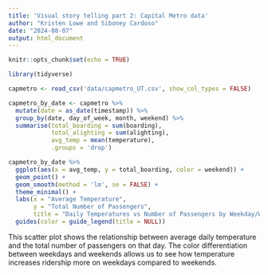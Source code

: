 ```yaml
---
title: 'Visual story telling part 2: Capital Metro data'
author: "Kristen Lowe and Siboney Cardoso"
date: "2024-08-07"
output: html_document
---
```


```r
knitr::opts_chunk$set(echo = TRUE)
```

```r
library(tidyverse)
```

```r
capmetro <- read_csv('data/capmetro_UT.csv', show_col_types = FALSE)

capmetro_by_date <- capmetro %>%
  mutate(date = as_date(timestamp)) %>% 
  group_by(date, day_of_week, month, weekend) %>%
  summarise(total_boarding = sum(boarding),
            total_alighting = sum(alighting),
            avg_temp = mean(temperature),
            .groups = 'drop') 

capmetro_by_date %>% 
  ggplot(aes(x = avg_temp, y = total_boarding, color = weekend)) +
  geom_point() +
  geom_smooth(method = 'lm', se = FALSE) +
  theme_minimal() +
  labs(x = "Average Temperature",
       y = "Total Number of Passengers",
       title = "Daily Temperatures vs Number of Passengers by Weekday/Weekend") +
  guides(color = guide_legend(title = NULL))
```

This scatter plot shows the relationship between average daily temperature and the total number of passengers on that day. The color differentiation between weekdays and weekends allows us to see how temperature increases ridership more on weekdays compared to weekends.
